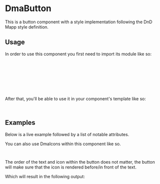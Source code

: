 
<Meta of={DmaButtonStories} />

# DmaButton

This is a button component with a style implementation following the DnD Mapp style definition.

<Canvas of={DmaButtonStories.Common} />

## Usage

In order to use this component you first need to import its module like so:

```typescript
import { NgModule } from '@angular/core'; 
import { DmaButtonModule } from '@dnd-mapp/shared-components';

@NgModule({
    imports: [DmaButtonModule],
})
class MyModule {}
```

After that, you'll be able to use it in your component's template like so:

```html
<button dma-button="filled">My Button</button>
```

## Examples

Below is a live example followed by a list of notable attributes.

<Canvas of={DmaButtonStories.Interactive} />
<Controls of={DmaButtonStories.Interactive} />

You can also use DmaIcons within this component like so.

```html
<button dma-button="filled"><dma-icon dma-plus-so-icon></dma-icon>Button</button>
```

The order of the text and icon within the button does not matter, the button will make sure that the icon is rendered
before/in front of the text.

Which will result in the following output:

<Canvas of={DmaButtonStories.InteractiveWithIcon} />
<Controls of={DmaButtonStories.InteractiveWithIcon} />
